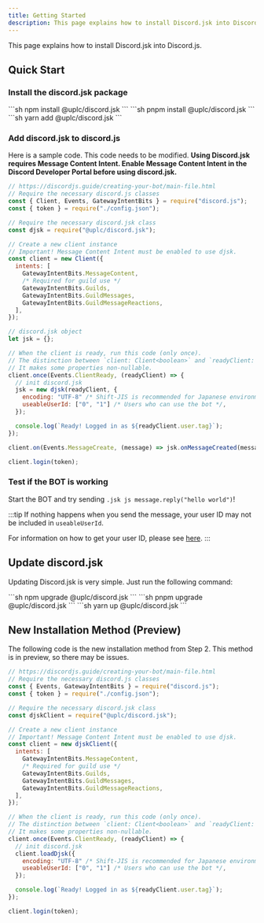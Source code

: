 ```yaml
---
title: Getting Started
description: This page explains how to install Discord.jsk into Discord.js.
---
```



This page explains how to install Discord.jsk into Discord.js.

## Quick Start

### Install the discord.jsk package

<Tabs>
  <TabItem label="npm">
```sh
npm install @uplc/discord.jsk
```
  </TabItem>
  <TabItem label="pnpm">
  ```sh
  pnpm install @uplc/discord.jsk
  ```
  </TabItem>
  <TabItem label="yarn">
  ```sh
  yarn add @uplc/discord.jsk
  ```
  </TabItem>
</Tabs>

### Add discord.jsk to discord.js

Here is a sample code. This code needs to be modified. **Using Discord.jsk requires Message Content Intent. Enable Message Content Intent in the Discord Developer Portal before using discord.jsk.**

```js
// https://discordjs.guide/creating-your-bot/main-file.html
// Require the necessary discord.js classes
const { Client, Events, GatewayIntentBits } = require("discord.js");
const { token } = require("./config.json");

// Require the necessary discord.jsk class
const djsk = require("@uplc/discord.jsk");

// Create a new client instance
// Important! Message Content Intent must be enabled to use djsk.
const client = new Client({
  intents: [
    GatewayIntentBits.MessageContent,
    /* Required for guild use */
    GatewayIntentBits.Guilds,
    GatewayIntentBits.GuildMessages,
    GatewayIntentBits.GuildMessageReactions,
  ],
});

// discord.jsk object
let jsk = {};

// When the client is ready, run this code (only once).
// The distinction between `client: Client<boolean>` and `readyClient: Client<true>` is important for TypeScript developers.
// It makes some properties non-nullable.
client.once(Events.ClientReady, (readyClient) => {
  // init discord.jsk
  jsk = new djsk(readyClient, {
    encoding: "UTF-8" /* Shift-JIS is recommended for Japanese environments */,
    useableUserId: ["0", "1"] /* Users who can use the bot */,
  });

  console.log(`Ready! Logged in as ${readyClient.user.tag}`);
});

client.on(Events.MessageCreate, (message) => jsk.onMessageCreated(message));

client.login(token);
```

### Test if the BOT is working

Start the BOT and try sending ``.jsk js message.reply("hello world")``!

:::tip
If nothing happens when you send the message, your user ID may not be included in ``useableUserId``.

For information on how to get your user ID, please see [here](https://support.discord.com/hc/en-us/articles/206346498-Where-can-I-find-my-User-Server-Message-ID).
:::

## Update discord.jsk

Updating Discord.jsk is very simple. Just run the following command:

<Tabs>
  <TabItem label="npm">
  ```sh
  npm upgrade @uplc/discord.jsk
  ```
  </TabItem>
  <TabItem label="pnpm">
  ```sh
  pnpm upgrade @uplc/discord.jsk
  ```
  </TabItem>
  <TabItem label="yarn">
  ```sh
  yarn up @uplc/discord.jsk
  ```
  </TabItem>
</Tabs>

## New Installation Method (Preview)

The following code is the new installation method from Step 2. This method is in preview, so there may be issues.

```js
// https://discordjs.guide/creating-your-bot/main-file.html
// Require the necessary discord.js classes
const { Events, GatewayIntentBits } = require("discord.js");
const { token } = require("./config.json");

// Require the necessary discord.jsk class
const djskClient = require("@uplc/discord.jsk");

// Create a new client instance
// Important! Message Content Intent must be enabled to use djsk.
const client = new djskClient({
  intents: [
    GatewayIntentBits.MessageContent,
    /* Required for guild use */
    GatewayIntentBits.Guilds,
    GatewayIntentBits.GuildMessages,
    GatewayIntentBits.GuildMessageReactions,
  ],
});

// When the client is ready, run this code (only once).
// The distinction between `client: Client<boolean>` and `readyClient: Client<true>` is important for TypeScript developers.
// It makes some properties non-nullable.
client.once(Events.ClientReady, (readyClient) => {
  // init discord.jsk
  client.loadDjsk({
    encoding: "UTF-8" /* Shift-JIS is recommended for Japanese environments */,
    useableUserId: ["0", "1"] /* Users who can use the bot */,
  });

  console.log(`Ready! Logged in as ${readyClient.user.tag}`);
});

client.login(token);
```